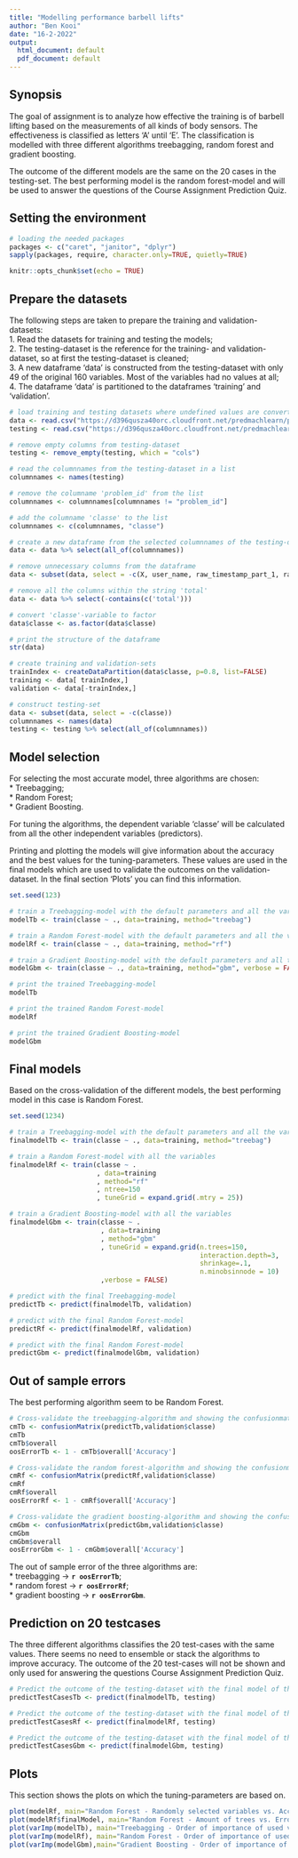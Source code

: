 ```yaml
---
title: "Modelling performance barbell lifts"
author: "Ben Kooi"
date: "16-2-2022"
output:
  html_document: default
  pdf_document: default
---
```


## Synopsis
The goal of assignment is to analyze how effective the training is of barbell lifting based on the measurements of all kinds of body sensors. The effectiveness is classified as letters 'A' until 'E'.
The classification is modelled with three different algorithms treebagging, random forest and gradient boosting.

The outcome of the different models are the same on the 20 cases in the testing-set. The best performing model is the random forest-model and will be used to answer the questions of the Course Assignment Prediction Quiz.


## Setting the environment

```r

# loading the needed packages
packages <- c("caret", "janitor", "dplyr")
sapply(packages, require, character.only=TRUE, quietly=TRUE)

```

```r
knitr::opts_chunk$set(echo = TRUE)
```

## Prepare the datasets 

The following steps are taken to prepare the training and validation-datasets:      
1. Read the datasets for training and testing the models;    
2. The testing-dataset is the reference for the training- and validation-dataset, so at first the testing-dataset is cleaned;    
3. A new dataframe 'data' is constructed from the testing-dataset with only 49 of the original 160 variables. Most of the variables had no values at all;      
4. The dataframe 'data' is partitioned to the dataframes 'training' and 'validation'.  


```r

# load training and testing datasets where undefined values are converted to NA
data <- read.csv("https://d396qusza40orc.cloudfront.net/predmachlearn/pml-training.csv", na.strings = c("#DIV/0!", "NA", ""))
testing <- read.csv("https://d396qusza40orc.cloudfront.net/predmachlearn/pml-testing.csv", na.strings = c("#DIV/0!", "NA",""))

# remove empty columns from testing-dataset
testing <- remove_empty(testing, which = "cols")

# read the columnnames from the testing-dataset in a list
columnnames <- names(testing)

# remove the columname 'problem_id' from the list
columnnames <- columnnames[columnnames != "problem_id"]

# add the columname 'classe' to the list
columnnames <- c(columnnames, "classe")

# create a new dataframe from the selected columnnames of the testing-dataset
data <- data %>% select(all_of(columnnames))

# remove unnecessary columns from the dataframe
data <- subset(data, select = -c(X, user_name, raw_timestamp_part_1, raw_timestamp_part_2, num_window, new_window, cvtd_timestamp) )

# remove all the columns within the string 'total' 
data <- data %>% select(-contains(c('total')))

# convert 'classe'-variable to factor
data$classe <- as.factor(data$classe)

# print the structure of the dataframe
str(data)

# create training and validation-sets
trainIndex <- createDataPartition(data$classe, p=0.8, list=FALSE)
training <- data[ trainIndex,]
validation <- data[-trainIndex,]

# construct testing-set
data <- subset(data, select = -c(classe))
columnnames <- names(data)
testing <- testing %>% select(all_of(columnnames))

```

## Model selection

For selecting the most accurate model, three algorithms are chosen:    
* Treebagging;  
* Random Forest;  
* Gradient Boosting.  

For tuning the algorithms, the dependent variable 'classe' will be calculated from all the other independent variables (predictors).

Printing and plotting the models will give information about the accuracy and the best values for the tuning-parameters. These values are used in the final models which are used to validate the outcomes on the validation-dataset. In the final section 'Plots' you can find this information.


```r

set.seed(123)

# train a Treebagging-model with the default parameters and all the variables
modelTb <- train(classe ~ ., data=training, method="treebag")

# train a Random Forest-model with the default parameters and all the variables
modelRf <- train(classe ~ ., data=training, method="rf")

# train a Gradient Boosting-model with the default parameters and all the variables
modelGbm <- train(classe ~ ., data=training, method="gbm", verbose = FALSE)

# print the trained Treebagging-model
modelTb

# print the trained Random Forest-model
modelRf

# print the trained Gradient Boosting-model
modelGbm

```

## Final models

Based on the cross-validation of the different models, the best performing model in this case is Random Forest.

```r

set.seed(1234)

# train a Treebagging-model with the default parameters and all the variables
finalmodelTb <- train(classe ~ ., data=training, method="treebag")

# train a Random Forest-model with all the variables
finalmodelRf <- train(classe ~ .
                      , data=training
                      , method="rf"
                      , ntree=150
                      , tuneGrid = expand.grid(.mtry = 25))

# train a Gradient Boosting-model with all the variables
finalmodelGbm <- train(classe ~ .
                       , data=training
                       , method="gbm"
                       , tuneGrid = expand.grid(n.trees=150, 
                                                interaction.depth=3, 
                                                shrinkage=.1, 
                                                n.minobsinnode = 10)
                       ,verbose = FALSE)

# predict with the final Treebagging-model
predictTb <- predict(finalmodelTb, validation)

# predict with the final Random Forest-model
predictRf <- predict(finalmodelRf, validation)

# predict with the final Random Forest-model
predictGbm <- predict(finalmodelGbm, validation)

```

## Out of sample errors

The best performing algorithm seem to be Random Forest.

``` r

# Cross-validate the treebagging-algorithm and showing the confusionmatrix, overall statistics and calculate the out of sample error.
cmTb <- confusionMatrix(predictTb,validation$classe)
cmTb
cmTb$overall
oosErrorTb <- 1 - cmTb$overall['Accuracy']

# Cross-validate the random forest-algorithm and showing the confusionmatrix, overall statistics and calculate the out of sample error.
cmRf <- confusionMatrix(predictRf,validation$classe)
cmRf
cmRf$overall
oosErrorRf <- 1 - cmRf$overall['Accuracy']

# Cross-validate the gradient boosting-algorithm and showing the confusionmatrix, overall statistics and calculate the out of sample error.
cmGbm <- confusionMatrix(predictGbm,validation$classe)
cmGbm
cmGbm$overall
oosErrorGbm <- 1 - cmGbm$overall['Accuracy']

```

The out of sample error of the three algorithms are:  
* treebagging       -> **`r oosErrorTb`**;  
* random forest     -> **`r oosErrorRf`**;  
* gradient boosting -> **`r oosErrorGbm`**.  


## Prediction on 20 testcases

The three different algorithms classifies the 20 test-cases with the same values. There seems no need to ensemble or stack the algorithms to improve accuracy. The outcome of the 20 test-cases will not be shown and only used for answering the questions Course Assignment Prediction Quiz.

``` r

# Predict the outcome of the testing-dataset with the final model of the treebagging-algorithm
predictTestCasesTb <- predict(finalmodelTb, testing)

# Predict the outcome of the testing-dataset with the final model of the random forest-algorithm
predictTestCasesRf <- predict(finalmodelRf, testing)

# Predict the outcome of the testing-dataset with the final model of the gradient-algorithm
predictTestCasesGbm <- predict(finalmodelGbm, testing)

```


## Plots

This section shows the plots on which the tuning-parameters are based on.
``` r
plot(modelRf, main="Random Forest - Randomly selected variables vs. Accuracy")
plot(modelRf$finalModel, main="Random Forest - Amount of trees vs. Error-rate")
plot(varImp(modelTb), main="Treebagging - Order of importance of used variables")
plot(varImp(modelRf), main="Random Forest - Order of importance of used variables")
plot(varImp(modelGbm),main="Gradient Boosting - Order of importance of used variables")
```
